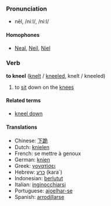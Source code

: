 === Pronunciation ===
*nēl, /niːl/, /ni:l/
==== Homophones ====
*[[Neal]], [[Neil]], [[Niel]]

=== Verb ===

'''to kneel''' ([[knelt]] / [[kneeled]], knelt / kneeled)

# to [[sit]] down on the [[knees]]

==== Related terms ====
*[[kneel down]]

==== Translations ====
*Chinese: [[下跪]]
*Dutch: [[knielen]]
*French: se mettre à genoux<!-- no wikification of non idiom -->
*German: [[knien]]
*Greek: [[γονατίσει]]
*Hebrew: [[כרע]] (kara`)
*Indonesian: [[lutut|berlutut]]
*Italian: [[inginocchiarsi]]
*Portuguese: [[ajoelhar-se]]
*Spanish: [[arrodillarse]]